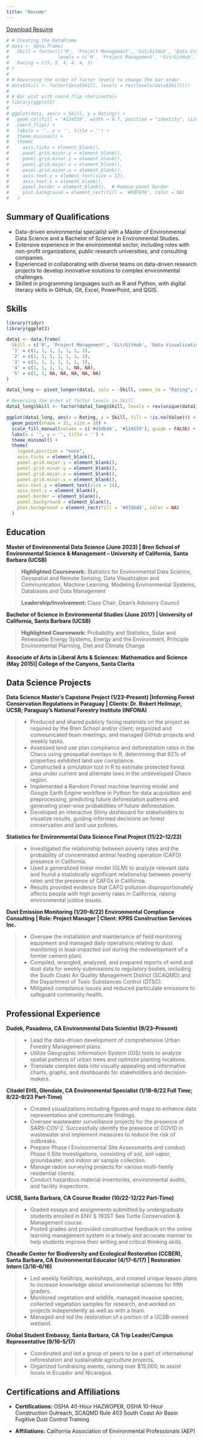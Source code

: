 ```yaml
---
title: "Resume"
---
```


[Download Resume](resume.pdf){.download-button}

<!-- #::: panel-tabset -->

<!-- ## Skills -->

```r
# # Creating the DataFrame
# data <- data.frame(
#   Skill = factor(c('R', 'Project Management', 'Git/GitHub', 'Data Visualization', 'Geospatial Analysis', 'QGIS'),
#                  levels = c('R', 'Project Management', 'Git/GitHub', 'Data Visualization', 'Geospatial Analysis', 'QGIS')),
#   Rating = c(5, 5, 4, 4, 4, 3)
# )
# 
# # Reversing the order of factor levels to change the bar order
# data$Skill <- factor(data$Skill, levels = rev(levels(data$Skill)))
# 
# # Bar plot with coord_flip (horizontal)
# library(ggplot2)
# 
# ggplot(data, aes(x = Skill, y = Rating)) +
#   geom_col(fill = '#124559', width = 0.7, position = "identity", size = 0.5) +
#   coord_flip() +
#   labs(x = '', y = '', title = '') +
#   theme_minimal() +
#   theme(
#     axis.ticks = element_blank(),
#     panel.grid.major.y = element_blank(),
#     panel.grid.minor.y = element_blank(),
#     panel.grid.major.x = element_blank(),
#     panel.grid.minor.x = element_blank(),
#     axis.text.y = element_text(size = 12),
#     axis.text.x = element_blank(),
#     panel.border = element_blank(),  # Remove panel border
#     plot.background = element_rect(fill = '#FBFEF9', color = NA)
#   )

```



## Summary of Qualifications

::: green-bg
::: lightgreen-bg
-   Data-driven environmental specialist with a Master of Environmental Data Science and a Bachelor of Science in Environmental Studies.
-   Extensive experience in the environmental sector, including roles with non-profit organizations, public research universities, and consulting companies.
-   Experienced in collaborating with diverse teams on data-driven research projects to develop innovative solutions to complex environmental challenges.
-   Skilled in programming languages such as R and Python, with digital literacy skills in GitHub, Git, Excel, PowerPoint, and QGIS.
:::
:::

## Skills
::: green-bg
::: lightgreen-bg
```r
library(tidyr)
library(ggplot2)

data1 <- data.frame(
  Skill = c('R', 'Project Management', 'Git/GitHub', 'Data Visualization', 'Geospatial Analysis', 'QGIS', 'Python'),
  '1' = c(1, 1, 1, 1, 1, 1, 1),
  '2' = c(1, 1, 1, 1, 1, 1, 1),
  '3' = c(1, 1, 1, 1, 1, 1, 1),
  '4' = c(1, 1, 1, 1, 1, NA, NA),
  '5' = c(1, 1, NA, NA, NA, NA, NA)
)

data1_long <- pivot_longer(data1, cols = -Skill, names_to = "Rating", values_to = "Value")

# Reversing the order of factor levels in Skill
data1_long$Skill <- factor(data1_long$Skill, levels = rev(unique(data1_long$Skill)))

ggplot(data1_long, aes(x = Rating, y = Skill, fill = !is.na(Value))) +
  geom_point(shape = 21, size = 10) +
  scale_fill_manual(values = c('#d3dbd4', '#124559'), guide = FALSE) +
  labs(x = '', y = '', title = '') +
  theme_minimal() +
  theme(
    legend.position = "none",
    axis.ticks = element_blank(),
    panel.grid.major.y = element_blank(),
    panel.grid.minor.y = element_blank(),
    panel.grid.major.x = element_blank(),
    panel.grid.minor.x = element_blank(),
    axis.text.y = element_text(size = 14),
    axis.text.x = element_blank(),
    panel.border = element_blank(),  
    panel.background = element_blank(),
    plot.background = element_rect(fill = '#d3dbd4', color = NA)
  )
```
:::
:::


## Education

::: green-bg
::: lightgreen-bg
**Master of Environmental Data Science (June 2023) \| Bren School of Environmental Science & Management -- University of California, Santa Barbara (UCSB)**

> **Highlighted Coursework:** Statistics for Environmental Data Science, Geospatial and Remote Sensing, Data Visualization and Communication, Machine Learning, Modeling Environmental Systems, Databases and Data Management

> **Leadership/Involvement:** Class Chair, Dean's Advisory Council

**Bachelor of Science in Environmental Studies (June 2017) \| University of California, Santa Barbara (UCSB)**

> **Highlighted Coursework:** Probability and Statistics, Solar and Renewable Energy Systems, Energy and the Environment, Principle Environmental Planning, Diet and Climate Change

**Associate of Arts in Liberal Arts & Sciences: Mathematics and Science (May 2015)\| College of the Canyons, Santa Clarita**
:::
:::

## Data Science Projects

::: green-bg
::: lightgreen-bg
**Data Science Master's Capstone Project (1/23--Present) \|Informing Forest Conservation Regulations in Paraguay \| Clients: Dr. Robert Heilmayr, UCSB; Paraguay's National Forestry Institute (INFONA)**

> -   Produced and shared publicly facing materials on the project as required by the Bren School and/or client; organized and communicated team meetings; and managed GitHub projects and weekly tasks.
> -   Assessed land use plan compliance and deforestation rates in the Chaco using geospatial overlays in R, determining that 82% of properties exhibited land use compliance.
> -   Constructed a simulation tool in R to estimate protected forest area under current and alternate laws in the undeveloped Chaco region.
> -   Implemented a Random Forest machine learning model and Google Earth Engine workflow in Python for data acquisition and preprocessing, predicting future deforestation patterns and generating pixel-wise probabilities of future deforestation.
> -   Developed an interactive Shiny dashboard for stakeholders to visualize results, guiding informed decisions on forest conservation and land use policies.

**Statistics for Environmental Data Science Final Project (11/22--12/22)**

> -   Investigated the relationship between poverty rates and the probability of concentrated animal feeding operation (CAFO) presence in California.
> -   Used a generalized linear model (GLM) to analyze relevant data and found a statistically significant relationship between poverty rates and the presence of CAFOs in California.
> -   Results provided evidence that CAFO pollution disproportionately affects people with high poverty rates in California, raising environmental justice issues.

**Dust Emission Monitoring (1/20--8/22) Environmental Compliance Consulting \| Role: Project Manager \| Client: KPRS Construction Services Inc.**

> -   Oversaw the installation and maintenance of field monitoring equipment and managed daily operations relating to dust monitoring in lead-impacted soil during the redevelopment of a former cement plant.
> -   Compiled, wrangled, analyzed, and prepared reports of wind and dust data for weekly submissions to regulatory bodies, including the South Coast Air Quality Management District (SCAQMD) and the Department of Toxic Substances Control (DTSC).
> -   Mitigated compliance issues and reduced particulate emissions to safeguard community health.
:::
:::

## Professional Experience

::: green-bg
::: lightgreen-bg
**Dudek, Pasadena, CA Environmental Data Scientist (9/23--Present)**

> -   Lead the data-driven development of comprehensive Urban Forestry Management plans.
> -   Utilize Geographic Information System (GIS) tools to analyze spatial patterns of urban trees and optimize planting locations.
> -   Translate complex data into visually appealing and informative charts, graphs, and dashboards for stakeholders and decision-makers.

**Citadel EHS, Glendale, CA Environmental Specialist (1/18--8/22 Full Time; 8/22--9/23 Part-Time)**

> -   Created visualizations including figures and maps to enhance data representation and communicate findings.
> -   Oversee wastewater surveillance projects for the presence of SARS-COV-2. Successfully identify the presence of COVID in wastewater and implement measures to reduce the risk of outbreaks.
> -   Prepare Phase I Environmental Site Assessments and conduct Phase II Site Investigations, consisting of soil, soil vapor, groundwater, and indoor air sample collection.
> -   Manage radon surveying projects for various multi-family residential clients.
> -   Conduct hazardous material inventories, environmental audits, and facility inspections.

**UCSB, Santa Barbara, CA Course Reader (10/22-12/22 Part-Time)**

> -   Graded essays and assignments submitted by undergraduate students enrolled in ENV S 193ST Sea Turtle Conservation & Management course.
> -   Posted grades and provided constructive feedback on the online learning management system in a timely and accurate manner to help students improve their writing and critical thinking skills.

**Cheadle Center for Biodiversity and Ecological Restoration (CCBER), Santa Barbara, CA Environmental Educator (4/17--6/17) \| Restoration Intern (3/16--6/16)**

> -   Led weekly fieldtrips, workshops, and created unique lesson plans to increase knowledge about environmental sciences for fifth graders.
> -   Monitored vegetation and wildlife, managed invasive species, collected vegetation samples for research, and worked on projects independently as well as with a team.
> -   Managed and led the restoration of a portion of a UCSB-owned wetland.

**Global Student Embassy, Santa Barbara, CA Trip Leader/Campus Representative (9/16--5/17)**

> -   Coordinated and led a group of peers to be a part of international reforestation and sustainable agriculture projects.
> -   Organized fundraising events, raising over \$15,000, to assist locals in Ecuador and Nicaragua.
:::
:::

## Certifications and Affiliations

::: green-bg
::: lightgreen-bg
-   **Certifications:** OSHA 40-Hour HAZWOPER, OSHA 10-Hour Construction Outreach, SCAQMD Rule 403 South Coast Air Basin Fugitive Dust Control Training

-   **Affiliations:** California Association of Environmental Professionals (AEP)
:::
:::
